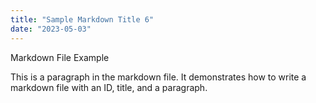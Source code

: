 ```yaml
---
title: "Sample Markdown Title 6"
date: "2023-05-03"
---
```


Markdown File Example

This is a paragraph in the markdown file. It demonstrates how to write a markdown file with an ID, title, and a paragraph.
